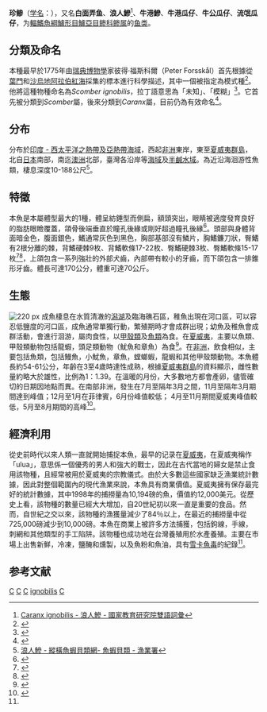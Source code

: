 {{Speciesbox 
| taxon = Caranx ignobilis
| status = LC
| status_system = IUCN3.1
| image = Caranx ignobilis.jpg
| authority = (Forsskål, 1775)<ref name='id7293'>{{cite web| url =http://www.bioinfo.cn/db05/BjdwSpecies.php?action=view&id=7293| title =珍鲹| work =《中国动物物种编目数据库》| publisher =中国科学院微生物研究所| author =中国科学院动物研究所| accessdate =2009-04-16| deadurl =yes| archiveurl =https://web.archive.org/web/20160305040002/http://www.bioinfo.cn/db05/BjdwSpecies.php?action=view&id=7293| archivedate =2016-03-05}}</ref>
| synonyms = *''Scomber ignobilis, Forsskål, 1775''
*''Caranx ignoblis, Forsskål, 1775''
*''Scomber sansun, Forsskål, 1775''
*''Caranx sansun, Forsskål, 1775''
*''Scomber sansum, Forsskål, 1775''
*''Caranx lessonii, Lesson, 1831''
| range_map = Caranx ignobilis distribution.png
| range_map_width = 240px
}}

'''珍鲹'''（[[学名|学名]]：{{lang|la|''Caranx ignobilis''}}），又名'''白面弄鱼'''、'''浪人鰺'''<ref>[http://terms.naer.edu.tw/detail/705965/ Caranx ignobilis - 浪人鰺 - 國家教育研究院雙語詞彙]</ref>、'''牛港鰺'''、'''牛港瓜仔'''、'''牛公瓜仔'''、'''流氓瓜仔'''，为[[輻鰭魚綱|輻鰭魚綱]][[鱸形目|鱸形目]][[鱸亞目|鱸亞目]][[鲹科|鲹科]][[鲹属|鲹属]]的[[鱼类|鱼类]]。

==分類及命名==
本種最早於1775年由[[瑞典|瑞典]][[博物學|博物學]]家彼得·福斯科爾（Peter Forsskål）首先根據從[[葉門|葉門]]和[[沙烏地阿拉伯|沙烏地阿拉伯]][[紅海|紅海]]採集的標本進行科學描述，其中一個被指定為模式種<ref name = "Zoocat">{{cite book | last = Hosese | first = D.F. |author2=Bray, D.J. |author3=Paxton, J.R. |author4=Alen, G.R. | title = Zoological Catalogue of Australia Vol. 35 (2) Fishes | publisher = CSIRO | year = 2007 | location = Sydney | pages = 1150 | isbn =978-0-643-09334-8 }}</ref>。他將這種物種命名為''Scomber ignobilis''，拉丁語意思為「未知」、「模糊」<ref>{{cite web|url=http://www.myetymology.com/latin/ignobilis.html|title=Etymology of the Latin word ignobilis|last=MyEtymology|year=2008|accessdate=2009-09-17|archive-date=2011-07-14|archive-url=https://web.archive.org/web/20110714142749/http://www.myetymology.com/latin/ignobilis.html|dead-url=no}}</ref>。它首先被分類到''Scomber''屬，後來分類到''Caranx''屬，目前仍為有效命名<ref name = "fishbase">{{FishBase species | genus = Caranx | species = ignobilis | year = 2009 | month = September}}</ref>。

==分布==
分布於[[印度洋-太平洋海域|印度 - 西太平洋之熱帶及亞熱帶海域]]，西起[[非洲|非洲]]東岸，東至[[夏威夷群島|夏威夷群島]]，北自[[日本|日本]]南部，南迄[[澳洲|澳洲]]北部，臺灣各沿岸等[[海域|海域]]及[[汽水_(水域)|半鹹水域]]。為近沿海洄游性魚類，棲息深度10-188公尺<ref>[http://fisheasy.fa.gov.tw/index.aspx?id=18157 浪人鰺 - 縱橫魚蝦貝類網- 魚蝦貝類 - 漁業署]</ref>。

==特徵==
本魚是本屬體型最大的1種，體呈紡錘型而側扁，額頭突出，眼睛被適度發育良好的脂肪眼瞼覆蓋，頜骨後端垂直於瞳孔後緣或剛好超過瞳孔後緣<ref name = "Allen">{{cite book | last = Allen | first = G.R. |author2=D.R. Robertson | title = Fishes of the tropical eastern Pacific | url = https://archive.org/details/fishestropicalea00alle | publisher = University of Hawaii Press | year = 1994 | pages = [https://archive.org/details/fishestropicalea00alle/page/332 332] | isbn =978-0-8248-1675-9 }}</ref>。頭部與身體背面暗金色，腹面銀色，鰭通常灰色到黑色，胸部基部沒有鱗片，胸鰭鐮刀狀，臀鰭有2根分離的棘，背鰭硬棘9枚、背鰭軟條17-22枚、臀鰭硬棘3枚、臀鰭軟條15-17枚<ref name = "Oman">{{cite book | last = Randall | first = John E. | title = Coastal Fishes of Oman | year = 1995 | location = Honolulu | pages = 183 | isbn = 0-8248-1808-3 | others = University of Hawaii Press }}</ref><ref name = "Lin1999">{{cite journal | last = Lin | first = Pai-Lei | author2 = Shao, Kwang-Tsao | title = A Review of the Carangid Fishes (Family Carangidae) From Taiwan with Descriptions of Four New Records | journal = Zoological Studies | volume = 38 | issue = 1 | pages = 33–68 | year = 1999 | url = http://cat.inist.fr/?aModele=afficheN&cpsidt=10055944 | accessdate =  | archive-date = 2012-02-29 | archive-url = https://web.archive.org/web/20120229173915/http://cat.inist.fr/?aModele=afficheN&cpsidt=10055944 | dead-url = no }}</ref>，上頜包含一系列強壯的外部犬齒，內部帶有較小的牙齒，而下頜包含一排錐形牙齒。體長可達170公分，體重可達70公斤。

==生態==
[[File:Black_giant_trevally.jpg|220 px]]
成魚棲息在水質清澈的[[潟湖|潟湖]]及臨海礁石區，稚魚出現在河口區，可以容忍低鹽度的河口區，成魚通常單獨行動，繁殖期時才會成群出現；幼魚及稚魚會成群活動，會進行洄游，屬肉食性，以[[甲殼類|甲殼類]]及[[魚類|魚類]]為食。在[[夏威夷|夏威夷]]，主要以魚類、甲殼類動物包括龍蝦，頭足類動物（魷魚和章魚）為食<ref>{{cite journal|last=Potts|first=G.W.|year=1981|title=Behavioural interactions between the Carangidae (Pisces) and their prey on the fore-reef slope of Aldabra, with notes on other predators|journal=Journal of Zoology|volume=195|issue=3|pages=385–404|doi=10.1111/j.1469-7998.1981.tb03472.x}}<!--|accessdate=2009-09-14--></ref>。在[[非洲|非洲]]，飲食相似，主要包括魚類，包括鰻魚，小魷魚，章魚，螳螂蝦，龍蝦和其他甲殼類動物。本魚體長約54-61公分，年齡在3至4歲時達性成熟，根據[[夏威夷群島|夏威夷群島]]的資料顯示，雌性數量約略大於雄性，比例為1：1.39。在溫暖的月份，大多數地方都會產卵，儘管確切的日期因地點而異。在南部非洲，發生在7月至隔年3月之間，11月至隔年3月期間達到峰值；12月至1月在菲律賓，6月份峰值較低； 4月至11月期間夏威夷峰值較低，5月至8月期間的高峰<ref name="von">{{cite journal|last=von Westernhagen|first=H.|year=1974|title=Observations on the natural spawning of ''Alectis indicus'' (Ruppell) and ''Caranx ignobilis'' (Forsk.) (Carangidae)|journal=Journal of Fish Biology|volume=6|issue=4|pages=513–516|doi=10.1111/j.1095-8649.1974.tb04567.x}}<!--|accessdate=2009-09-14--></ref>。

==經濟利用==
從史前時代以來人類一直就開始捕捉本魚，最早的记录在[[夏威夷|夏威夷]]，在夏威夷稱作「ulua」，意思係一個優秀的男人和強大的戰士，因此在古代當地的婦女是禁止食用該物種，且經常被用於夏威夷的宗教儀式。由於大多數這些國家缺乏漁業統計數據，因此對整個範圍內的現代漁業來說，本魚具有商業價值。夏威夷擁有保存最完好的統計數據，其中1998年的捕撈量為10,194磅的魚，價值約12,000美元。從歷史上看，該物種的數量已經大大增加，自20世紀初以來一直是重要的食品。然而，自世紀之交以來，該物種的漁獲量減少了84％以上，在最近的捕撈量中從725,000磅減少到10,000磅。本魚在商業上被許多方法捕獲，包括鉤線，手線，刺網和其他類型的手工陷阱。該物種也成功地在台灣養殖用於水產養殖。主要在市場上出售新鮮，冷凍，鹽醃和燻製，以及魚粉和魚油，具有[[雪卡魚毒|雪卡魚毒]]的紀錄<ref name='id7293'/>。

== 参考文献 ==
{{reflist}}
{{Taxonbar|from=Q1994256}}

[[Category:食用魚|C]]
[[Category:觀賞魚|C]]
[[Category:有毒魚類|C]]
[[Category:鲹属|ignobilis]]
[[Category:1775年描述的魚類|C]]